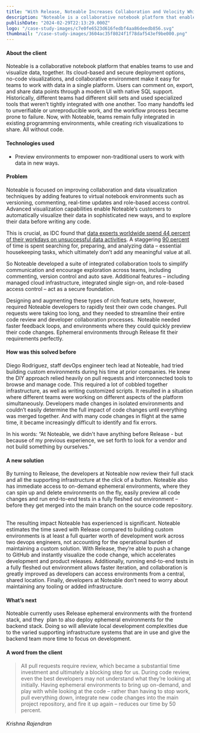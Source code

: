```yaml
---
title: "With Release, Noteable Increases Collaboration and Velocity While Cutting Downtime by 50%"
description: "Noteable is a collaborative notebook platform that enables teams to use and visualize data, together."
publishDate: "2024-02-29T22:13:29.000Z"
logo: "/case-study-images/c7e0fe6523d616fedbf4aa86deedb856.svg"
thumbnail: "/case-study-images/3604ac35f8024f1f78daf543ef9be000.png"
---
```


#### About the client

Noteable is a collaborative notebook platform that enables teams to use and visualize data, together. Its cloud-based and secure deployment options, no-code visualizations, and collaborative environment make it easy for teams to work with data in a single platform. Users can comment on, export, and share data points through a modern UI with native SQL support. Historically, different teams had different skill sets and used specialized tools that weren’t tightly integrated with one another. Too many handoffs led to unverifiable or unreproducible work, and the workflow process became prone to failure. Now, with Noteable, teams remain fully integrated in existing programming environments, while creating rich visualizations to share. All without code.

#### Technologies used

- Preview environments to empower non-traditional users to work with data in new ways.

#### Problem

Noteable is focused on improving collaboration and data visualization techniques by adding features to virtual notebook environments such as versioning, commenting, real-time updates and role-based access control. Advanced visualization capabilities enable Noteable’s customers to automatically visualize their data in sophisticated new ways, and to explore their data before writing any code.

This is crucial, as IDC found that [data experts worldwide spend 44 percent of their workdays on unsuccessful data activities](https://www.alteryx.com/resources/report/idc-state-of-data-science-and-analytics). A staggering [90 percent](https://venturebeat.com/2021/11/16/noteable-expands-analytics-tools-for-programming-with-new-21m/) of time is spent searching for, preparing, and analyzing data – essential housekeeping tasks, which ultimately don’t add any meaningful value at all.

So Noteable developed a suite of integrated collaboration tools to simplify communication and encourage exploration across teams, including commenting, version control and auto save. Additional features – including managed cloud infrastructure, integrated single sign-on, and role-based access control – act as a secure foundation.

Designing and augmenting these types of rich feature sets, however, required Noteable developers to rapidly test their own code changes. Pull requests were taking too long, and they needed to streamline their entire code review and developer collaboration processes.  Noteable needed faster feedback loops, and environments where they could quickly preview their code changes. Ephemeral environments through Release fit their requirements perfectly.

#### How was this solved before

Diego Rodriguez, staff devOps engineer tech lead at Noteable, had tried building custom environments during his time at prior companies. He knew the DIY approach relied heavily on pull requests and interconnected tools to browse and manage code. This required a lot of cobbled together infrastructure, as well as writing customized scripts. It resulted in a situation where different teams were working on different aspects of the platform simultaneously. Developers made changes in isolated environments and couldn’t easily determine the full impact of code changes until everything was merged together. And with many code changes in flight at the same time, it became increasingly difficult to identify and fix errors.

In his words: “At Noteable, we didn't have anything before Release - but because of my previous experience, we set forth to look for a vendor and not build something by ourselves.”

#### A new solution

By turning to Release, the developers at Noteable now review their full stack and all the supporting infrastructure at the click of a button. Noteable also has immediate access to on-demand ephemeral environments, where they can spin up and delete environments on the fly, easily preview all code changes and run end-to-end tests in a fully fleshed out environment – before they get merged into the main branch on the source code repository.

‍  
The resulting impact Noteable has experienced is significant. Noteable estimates the time saved with Release compared to building custom environments is at least a full quarter worth of development work across two devops engineers, not accounting for the operational burden of maintaining a custom solution. With Release, they’re able to push a change to GitHub and instantly visualize the code change, which accelerates development and product releases. Additionally, running end-to-end tests in a fully fleshed out environment allows faster iteration, and collaboration is greatly improved as developers can access environments from a central, shared location. Finally, developers at Noteable don’t need to worry about maintaining any tooling or added infrastructure.

#### What’s next

Noteable currently uses Release ephemeral environments with the frontend stack, and they  plan to also deploy ephemeral environments for the backend stack. Doing so will alleviate local development complexities due to the varied supporting infrastructure systems that are in use and give the backend team more time to focus on development.

#### A word from the client

> All pull requests require review, which became a substantial time investment and ultimately a blocking step for us. During code review, even the best developers may not understand what they’re looking at initially. Having ephemeral environments to bring up on-demand, and play with while looking at the code – rather than having to stop work, pull everything down, integrate new code changes into the main project repository, and fire it up again – reduces our time by 50 percent.

###### Krishna Rajendran

<CaseStudyCTA />
